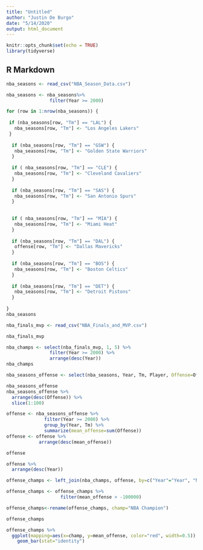```yaml
---
title: "Untitled"
author: "Justin De Burgo"
date: "5/14/2020"
output: html_document
---
```


```r
knitr::opts_chunk$set(echo = TRUE)
library(tidyverse)

```

## R Markdown


```r
nba_seasons <- read_csv("NBA_Season_Data.csv")

nba_seasons <- nba_seasons%>%
                filter(Year >= 2000) 

for (row in 1:nrow(nba_seasons)) {
  
 if (nba_seasons[row, "Tm"] == "LAL") {
   nba_seasons[row, "Tm"] <- "Los Angeles Lakers"
 }
  
  if (nba_seasons[row, "Tm"] == "GSW") {
   nba_seasons[row, "Tm"] <- "Golden State Warriors"
  }
  
  if ( nba_seasons[row, "Tm"] == "CLE") {
   nba_seasons[row, "Tm"] <- "Cleveland Cavaliers"
  }
  
  if (nba_seasons[row, "Tm"] == "SAS") {
   nba_seasons[row, "Tm"] <- "San Antonio Spurs"
  }
  
  
  if ( nba_seasons[row, "Tm"] == "MIA") {
   nba_seasons[row, "Tm"] <- "Miami Heat"
  }
  
  if (nba_seasons[row, "Tm"] == "DAL") {
   offense[row, "Tm"] <- "Dallas Mavericks"
  }
  
  if (nba_seasons[row, "Tm"] == "BOS") {
   nba_seasons[row, "Tm"] <- "Boston Celtics"
  }
  
  if (nba_seasons[row, "Tm"] == "DET") {
   nba_seasons[row, "Tm"] <- "Detroit Pistons"
  }
  
}
nba_seasons
```




```r
nba_finals_mvp <- read_csv("NBA_Finals_and_MVP.csv")

nba_finals_mvp
```


```r
nba_champs <- select(nba_finals_mvp, 1, 5) %>%
                filter(Year >= 2000) %>%
                arrange(desc(Year)) 
nba_champs
```


```r
nba_seasons_offense <- select(nba_seasons, Year, Tm, Player, Offense=Offense_1)

nba_seasons_offense
nba_seasons_offense %>%
  arrange(desc(Offense)) %>%
  slice(1:100)
```


```r
offense <- nba_seasons_offense %>%
              filter(Year >= 2000) %>%
              group_by(Year, Tm) %>%
              summarize(mean_offense=sum(Offense))
offense <- offense %>%
            arrange(desc(mean_offense))

offense
```

```r



offense %>%
  arrange(desc(Year)) 
```

```r

offense_champs <- left_join(nba_champs, offense, by=c("Year"="Year", "NBA Champion"="Tm"))

offense_champs <- offense_champs %>%
                    filter(mean_offense > -100000)

offense_champs<-rename(offense_champs, champ="NBA Champion")

offense_champs

```


```r


offense_champs %>%
  ggplot(mapping=aes(x=champ, y=mean_offense, color="red", width=0.5)) +
    geom_bar(stat="identity")
```








